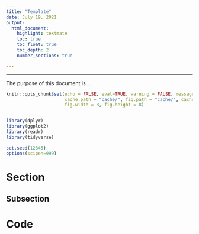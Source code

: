```yaml
---
title: "Template"
date: July 19, 2021
output: 
  html_document:
    highlight: textmate
    toc: true
    toc_float: true
    toc_depth: 2
    number_sections: true

---
```


***

The purpose of this document is ...


```r

knitr::opts_chunk$set(echo = FALSE, eval=TRUE, warning = FALSE, message = FALSE, 
                      cache.path = "cache/", fig.path = "cache/", cache = TRUE,
                      fig.width = 8, fig.height = 8)


library(dplyr)
library(ggplot2)
library(readr)
library(tidyverse)

set.seed(12345)
options(scipen=999)

```

# Section

## Subsection


# Code

```r

```

